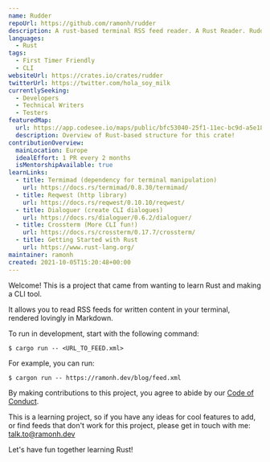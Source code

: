 ```yaml
---
name: Rudder
repoUrl: https://github.com/ramonh/rudder
description: A rust-based terminal RSS feed reader. A Rust Reader. Rudder.
languages: 
  - Rust
tags:
  - First Timer Friendly
  - CLI
websiteUrl: https://crates.io/crates/rudder
twitterUrl: https://twitter.com/hola_soy_milk
currentlySeeking: 
  - Developers
  - Technical Writers
  - Testers
featuredMap:
  url: https://app.codesee.io/maps/public/bfc53040-25f1-11ec-bc9d-a5e1821b6e6e
  description: Overview of Rust-based structure for this crate!
contributionOverview:
  mainLocation: Europe
  idealEffort: 1 PR every 2 months
  isMentorshipAvailable: true
learnLinks:
  - title: Termimad (dependency for terminal manipulation)
    url: https://docs.rs/termimad/0.8.30/termimad/
  - title: Reqwest (http library)
    url: https://docs.rs/reqwest/0.10.10/reqwest/
  - title: Dialoguer (create CLI dialogues)
    url: https://docs.rs/dialoguer/0.6.2/dialoguer/
  - title: Crossterm (More CLI fun!)
    url: https://docs.rs/crossterm/0.17.7/crossterm/
  - title: Getting Started with Rust
    url: https://www.rust-lang.org/
maintainer: ramonh
created: 2021-10-05T15:20:48+00:00
---
```



<Overview>

Welcome! This is a project that came from wanting to learn Rust and making a CLI tool.

It allows you to read RSS feeds for written content in your terminal, rendered lovingly in Markdown.

To run in development, start with the following command:

`$ cargo run -- <URL_TO_FEED.xml>`

For example, you can run:

`$ cargon run -- https://ramonh.dev/blog/feed.xml`

</Overview>

<Contributing>

By making contributions to this project, you agree to abide by our [Code of Conduct](https://github.com/ramonh/rudder/blob/main/CONDUCT.md).

This is a learning project, so if you have any ideas for cool features to add, or find feeds that don't work for this project, please get in touch with me:
talk.to@ramonh.dev

Let's have fun together learning Rust!

</Contributing>